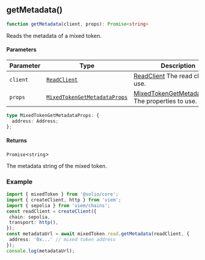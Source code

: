 <a id="getMetadata"></a>

## getMetadata()

```ts copy
function getMetadata(client, props): Promise<string>
```

Reads the metadata of a mixed token.

#### Parameters

| Parameter | Type | Description |
| ------ | ------ | ------ |
| `client` | [`ReadClient`](../../types.mdx#ReadClient) | [ReadClient](../../types.mdx#ReadClient) The read client to use. |
| `props` | [`MixedTokenGetMetadataProps`](get-metadata.mdx#MixedTokenGetMetadataProps) | [MixedTokenGetMetadataProps](get-metadata.mdx#MixedTokenGetMetadataProps) The properties to use. |

<a id="MixedTokenGetMetadataProps"></a>

```ts copy
type MixedTokenGetMetadataProps: {
  address: Address;
};
```

#### Returns

`Promise`&lt;`string`&gt;

The metadata string of the mixed token.

### Example

```ts copy filename="mixed-token.ts"
import { mixedToken } from '@solio/core';
import { createClient, http } from 'viem';
import { sepolia } from 'viem/chains';
const readClient = createClient({
 chain: sepolia,
 transport: http(),
});
const metadataUrl = await mixedToken.read.getMetadata(readClient, {
 address: '0x...' // mixed token address
});
console.log(metadataUrl);
```
